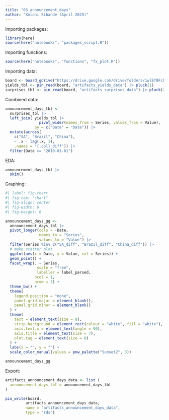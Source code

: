 ```yaml
---
title: "03_announcement_days"
author: "Xolani Sibande (April 2025)"
---
```


Importing packages:

```r
library(here)
source(here("notebooks", "packages_script.R"))
```

Importing functions:

```r
source(here("notebooks", "functions", "fx_plot.R"))

```

Importing data:

```r
board <- board_gdrive("https://drive.google.com/drive/folders/1wlEf0FcbOSxjaoVxa8MFkE8aiSjSPMfA")
yields_tbl <- pin_read(board, "artifacts_yields_data") |> pluck(1) 
surprises_tbl <- pin_read(board, "artifacts_surprises_data") |> pluck(2)
```

Combined data:

```r
announcement_days_tbl <-  
  surprises_tbl |> 
  left_join( yields_tbl |> 
               pivot_wider(names_from = Series, values_from = Value),
             by = c("Date" = "Date")) |> 
  mutate(across(
    c("SA", "Brazil", "China"),
    ~ .x - lag(.x, 1), 
    .names = "{.col}_diff")) |> 
  filter(Date >= "2010-01-01")
```


EDA:
```r
announcement_days_tbl |> 
  skim()
```

Graphing:

```r
#| label: fig-chart
#| fig-cap: "chart"
#| fig-align: center
#| fig-width: 6
#| fig-height: 6

announcement_days_gg <- 
  announcement_days_tbl |> 
  pivot_longer(cols = -Date, 
               names_to = "Series",
               values_to = "Value") |> 
  filter(Series %in% c("SA_diff", "Brazil_diff", "China_diff")) |> 
  # make scatter plot
  ggplot(aes(x = Date, y = Value, col = Series)) +
  geom_point() +
  facet_wrap(. ~ Series, 
              scale = "free", 
              labeller = label_parsed, 
             ncol = 1, 
             nrow = 3) +
  theme_bw() +
  theme(
    legend.position = "none",
    panel.grid.major = element_blank(),
    panel.grid.minor = element_blank()
  ) +
  theme(
    text = element_text(size = 8),
    strip.background = element_rect(colour = "white", fill = "white"),
    axis.text.x = element_text(angle = 90),
    axis.title = element_text(size = 7),
    plot.tag = element_text(size = 8)
  ) +
  labs(x = "", y = "") +
  scale_color_manual(values = pnw_palette("Sunset2", 3))

announcement_days_gg

```

Export:

```r

artifacts_announcement_days_data <- list (
  announcement_days_tbl = announcement_days_tbl
)

pin_write(board, 
         artifacts_announcement_days_data, 
         name = "artifacts_announcement_days_data", 
         type = "rds")

```

